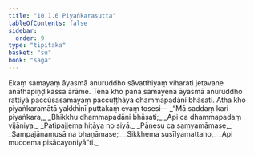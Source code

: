 ```yaml
---
title: "10.1.6 Piyaṅkarasutta"
tableOfContents: false
sidebar:
  order: 9
type: "tipitaka"
basket: "su"
book: "saga"
---
```



<DynamicBreadcrumb />

<Division number="240" book="saga" bookNo="12" page="211">

<Paragraph number="1479" book="saga">
Ekaṃ samayaṃ āyasmā anuruddho sāvatthiyaṃ viharati jetavane anāthapiṇḍikassa ārāme. Tena kho pana samayena āyasmā anuruddho rattiyā paccūsasamayaṃ paccuṭṭhāya dhammapadāni bhāsati. Atha kho piyaṅkaramātā yakkhinī puttakaṃ evaṃ tosesi—
</Paragraph>

<Paragraph number="1480" type="verses" book="saga">
_“Mā saddaṃ kari piyaṅkara,_  
_Bhikkhu dhammapadāni bhāsati;_  
_Api ca dhammapadaṃ vijāniya,_  
_Paṭipajjema hitāya no siyā._  

</Paragraph>

<Paragraph number="1481" type="verses" book="saga">
_Pāṇesu ca saṃyamāmase,_  
_Sampajānamusā na bhaṇāmase;_  
_Sikkhema susīlyamattano,_  
_Api muccema pisācayoniyā”ti._
</Paragraph>
</Division>